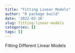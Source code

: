 ```yaml
---
title: "Fitting Linear Models"
author: "R package build"
date: '2022-03-16'
slug: fitting-linear-models
categories: []
tags: []
---
```


Fitting Different Linear Models
<script src="https://gist.github.com/spencergoldberg1/3be298d5d069fffd7c4c0a43e4cd58b3.js"></script>

